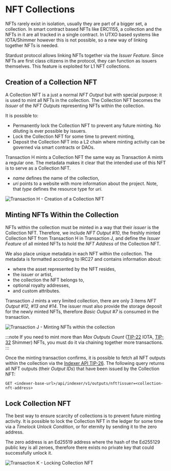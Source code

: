 # NFT Collections

NFTs rarely exist in isolation, usually they are part of a bigger set, a collection. In smart contract based NFTs like ERC1155, a
collection and the NFTs in it are all tracked in a single contract. In UTXO based systems like IOTA/Shimmer however this
is not possible, so a new way of linking together NFTs is needed.

Stardust protocol allows linking NFTs together via the _Issuer Feature_. Since NFTs are first class citizens in the protocol,
they can function as issuers themselves. This feature is exploited for L1 NFT collections.

## Creation of a Collection NFT

A Collection NFT is a just a normal _NFT Output_ but with special purpose: it is used to mint all NFTs in the collection.
The Collection NFT becomes the _Issuer_ of the _NFT Outputs_ representing NFTs within the collection.

It is possible to:
 - Permanently lock the Collection NFT to prevent any future minting. No diluting is ever possible by issuers.
 - Lock the Collection NFT for some time to prevent minting,
 - Deposit the Collection NFT into a L2 chain where minting activity can be governed via smart contracts or DAOs.

Transaction H mints a Collection NFT the same way as Transaction A mints a regular one. The metadata makes it clear
that the intended use of this NFT is to serve as a Collection NFT.
 - _name_ defines the name of the collection,
 - _uri_ points to a website with more information about the project. Note, that _type_ defines the resource type for _uri_.

![Transaction H - Creation of a Collection NFT](/img/stardust_explanations/stardust_ledger_anatomy/nft_transaction/tx_H.svg)

## Minting NFTs Within the Collection

NFTs within the collection must be minted in a way that their _issuer_ is the Collection NFT. Therefore, we include
_NFT Output #10_, the freshly minted Collection NFT from Transaction H in Transaction J, and define the _Issuer Feature_
of all minted NFTs to hold the _NFT Address_ of the Collection NFT.

We also place unique metadata in each NFT within the collection. The metadata is formatted according to IRC27 and contains
information about:
 - where the asset represented by the NFT resides,
 - the issuer or artist,
 - the collection the NFT belongs to,
 - optional royalty addresses,
 - and custom attributes.

Transaction J mints a very limited collection, there are only 3 items _NFT Output #12, #13 and #14_. The issuer must
also provide the storage deposit for the newly minted NFTs, therefore _Basic Output #7_ is consumed in the transaction.

![Transaction J - Minting NFTs within the collection](/img/stardust_explanations/stardust_ledger_anatomy/nft_transaction/tx_J.svg)

:::note
If you need to mint more than _Max Outputs Count_ ([TIP-22](https://github.com/Wollac/protocol-rfcs/blob/protocol-parameters/tips/TIP-0022/tip-0022.md#detailed-design) IOTA, [TIP-32](https://github.com/iotaledger/tips/blob/shimmer-params/tips/TIP-0032/tip-0032.md#global-parameters) Shimmer) NFTs, you must do it via chaining together more transactions.
:::

Once the minting transaction confirms, it is possible to fetch all NFT outputs within the collection via the [Indexer API TIP-26](https://github.com/iotaledger/tips/blob/indexer-api/tips/TIP-0026/tip-0026.md). The following query returns all NFT outputs (their _Output IDs_)
that have been issued by the Collection NFT:

```
GET <indexer-base-url>/api/indexer/v1/outputs/nft?issuer=<collection-nft-address>
```

## Lock Collection NFT

The best way to ensure scarcity of collections is to prevent future minting activity. It is possible to lock the
Collection NFT in the ledger for some time via a _Timelock Unlock Condition_, or for eternity by sending it to the zero address.

The zero address is an Ed25519 address where the hash of the Ed255129 public key is all zeroes, therefore there exists no
private key that could successfully unlock it.

![Transaction K - Locking Collection NFT](/img/stardust_explanations/stardust_ledger_anatomy/nft_transaction/tx_K.svg)
